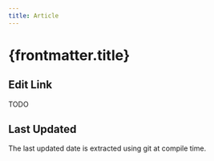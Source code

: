 ```yaml
---
title: Article
---
```


# {frontmatter.title}

## Edit Link

TODO

## Last Updated

The last updated date is extracted using git at compile time.
